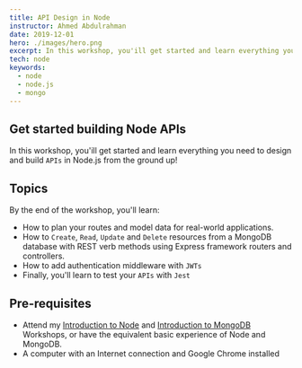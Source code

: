 ```yaml
---
title: API Design in Node
instructor: Ahmed Abdulrahman
date: 2019-12-01
hero: ./images/hero.png
excerpt: In this workshop, you'ill get started and learn everything you need to design and build `APIs` in Node.js from the ground up!
tech: node
keywords:
  - node
  - node.js
  - mongo
---
```


## Get started building Node APIs

In this workshop, you'ill get started and learn everything you need to design and build `APIs` in Node.js from the ground up!

## Topics
By the end of the workshop, you'll learn:

- How to plan your routes and model data for real-world applications.
- How to `Create`, `Read`, `Update` and `Delete` resources from a MongoDB database with REST verb methods using Express framework routers and controllers.
- How to add authentication middleware with `JWTs`
- Finally, you'll learn to test your `APIs` with `Jest`

## Pre-requisites
- Attend my [Introduction to Node](/workshops/introduction-to-node) and [Introduction to MongoDB](/workshops/introduction-to-mongodb) Workshops, or have the equivalent basic experience of Node and MongoDB.
- A computer with an Internet connection and Google Chrome installed
